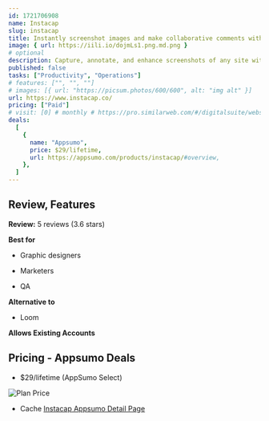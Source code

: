 ```yaml
---
id: 1721706908  
name: Instacap
slug: instacap
title: Instantly screenshot images and make collaborative comments with this Chrome extension
image: { url: https://iili.io/dojmLs1.png.md.png }
# optional
description: Capture, annotate, and enhance screenshots of any site with this Chrome extensionCollaborate on visuals with comments and annotations
published: false
tasks: ["Productivity", "Operations"]
# features: ["", "", ""]
# images: [{ url: "https://picsum.photos/600/600", alt: "img alt" }]
url: https://www.instacap.co/ 
pricing: ["Paid"]
# visit: [0] # monthly # https://pro.similarweb.com/#/digitalsuite/websiteanalysis/home
deals:
  [
    {
      name: "Appsumo",
      price: $29/lifetime,
      url: https://appsumo.com/products/instacap/#overview,
    },
  ]
---
```


## Review, Features

**Review:** 5 reviews  (3.6 stars)

**Best for**

- Graphic designers

- Marketers

- QA

**Alternative to**

- Loom

**Allows Existing Accounts**

## Pricing - Appsumo Deals

- $29/lifetime (AppSumo Select)

<Img src="https://iili.io/do8I0Ml.png" alt="Plan Price" />

- Cache [Instacap Appsumo Detail Page](https://iili.io/do8IOox.png)

